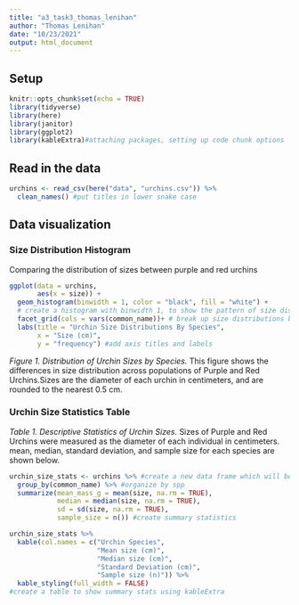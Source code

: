 ```yaml
---
title: "a3_task3_thomas_lenihan"
author: "Thomas Lenihan"
date: "10/23/2021"
output: html_document
---
```

## Setup 

```r
knitr::opts_chunk$set(echo = TRUE)
library(tidyverse) 
library(here)
library(janitor) 
library(ggplot2)
library(kableExtra)#attaching packages, setting up code chunk options

```

## Read in the data

```r
urchins <- read_csv(here("data", "urchins.csv")) %>% 
  clean_names() #put titles in lower snake case

```

## Data visualization

### Size Distribution Histogram
Comparing the distribution of sizes between purple and red urchins
```r
ggplot(data = urchins,
       aes(x = size)) +
  geom_histogram(binwidth = 1, color = "black", fill = "white") + 
  # create a histogram with binwidth 1, to show the pattern of size distribution
  facet_grid(cols = vars(common_name))+ # break up size distributions by species (common+_name)
  labs(title = "Urchin Size Distributions By Species",
       x = "Size (cm)",
       y = "frequency") #add axis titles and labels

```
*Figure 1. Distribution of Urchin Sizes by Species.* This figure shows the differences in size distribution across populations of Purple and Red Urchins.Sizes are the diameter of each urchin in centimeters, and are rounded to the nearest 0.5 cm. 

### Urchin Size Statistics Table

*Table 1. Descriptive Statistics of Urchin Sizes.* Sizes of Purple and Red Urchins were measured as the diameter of each individual in centimeters. mean, median, standard deviation, and sample size for each species are shown below. 
```r

urchin_size_stats <- urchins %>% #create a new data frame which will become the stats table
  group_by(common_name) %>% #organize by spp
  summarize(mean_mass_g = mean(size, na.rm = TRUE),
            median = median(size, na.rm = TRUE),
            sd = sd(size, na.rm = TRUE),
            sample_size = n()) #create summary statistics 

urchin_size_stats %>% 
  kable(col.names = c("Urchin Species", 
                      "Mean size (cm)", 
                      "Median size (cm)",
                      "Standard Deviation (cm)",
                      "Sample size (n)")) %>% 
  kable_styling(full_width = FALSE)
#create a table to show summary stats using kableExtra
```


```r

```


